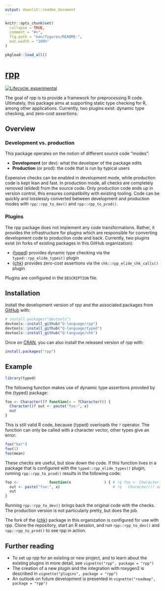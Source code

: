 ```yaml
---
output: downlit::readme_document
---
```


<!-- README.md is generated from README.Rmd. Please edit that file -->

```r
knitr::opts_chunk$set(
  collapse = TRUE,
  comment = "#>",
  fig.path = "man/figures/README-",
  out.width = "100%"
)

pkgload::load_all()
```

# [rpp](https://rpp.q-lang.org/)

<!-- badges: start -->
[![Lifecycle: experimental](https://img.shields.io/badge/lifecycle-experimental-orange.svg)](https://lifecycle.r-lib.org/articles/stages.html#experimental)
<!-- badges: end -->

The goal of rpp is to provide a framework for preprocessing R code.
Ultimately, this package aims at supporting static type checking for R, among other applications.
Currently, two plugins exist: dynamic type checking, and zero-cost assertions.


## Overview

### Development vs. production

This package operates on the notion of different source code "modes":

- **Development** (or dev): what the developer of the package edits
- **Production** (or prod): the code that is run by typical users

Expensive checks can be enabled in development mode, while production code is kept lean and fast.
In production mode, all checks are completely removed (elided) from the source code.
Only production code ends up in version control, this ensures compatibility with existing tooling.
Code can be quickly and losslessly converted between development and production modes with `rpp::rpp_to_dev()` and `rpp::rpp_to_prod()`.


### Plugins

The rpp package does not implement any code transformations.
Rather, it provides the infrastructure for plugins which are responsible for converting development code to production code and back.
Currently, two plugins exist (in forks of existing packages in this GitHub organization):

- {[typed](https://github.com/Q-language/typed)} provides dynamic type checking via the `typed::rpp_elide_types()` plugin
- {[chk](https://github.com/Q-language/chk)} provides zero-cost assertions via the `chk::rpp_elide_chk_calls()` plugin

Plugins are configured in the `DESCRIPTION` file.


## Installation

Install the development version of rpp and the associated packages from [GitHub](https://github.com/) with:

``` r
# install.packages("devtools")
devtools::install_github("Q-language/rpp")
devtools::install_github("Q-language/typed")
devtools::install_github("Q-language/chk")
```

Once on [CRAN](https://CRAN.R-project.org), you can also install the released version of rpp with:

``` r
install.packages("rpp")
```


## Example

```r
library(typed)
```

The following function makes use of dynamic type assertions provided by the {typed} package:

```r
foo <- Character()? function(x = ?Character()) {
  Character()? out <- paste("foo:", x)
  out
}
```

This is still valid R code, because {typed}  overloads the `?` operator.
The function can only be called with a character vector, other types give an error:

```r
foo("bar")
foo(1)
foo(mean)
```

These checks are useful, but slow down the code.
If this function lives in a package that is configured with the `typed::rpp_elide_types()` plugin, running `rpp::rpp_to_prod()` results in the following code:

```r
foo <-              function(x               ) { # !q foo <- Character()? function(x = ?Character()) {
  out <- paste("foo:", x)                        # !q   Character()? out <- paste("foo:", x)
  out
}
```

Running `rpp::rpp_to_dev()` brings back the original code with the checks.
The production version is not particularly pretty, but does the job.

The fork of the {[chk](https://github.com/Q-language/chk)} package in this organization is configured for use with rpp.
Clone the repository, start an R session, and run `rpp::rpp_to_dev()` and `rpp::rpp_to_prod()` to see rpp in action.

## Further reading

- To set up rpp for an existing or new project, and to learn about the existing plugins in more detail, see `vignette("rpp", package = "rpp")`
- The creation of a new plugin and the integration with roxygen2 is described in `vignette("plugins", package = "rpp")`
- An outlook on future development is presented in `vignette("roadmap", package = "rpp")`
